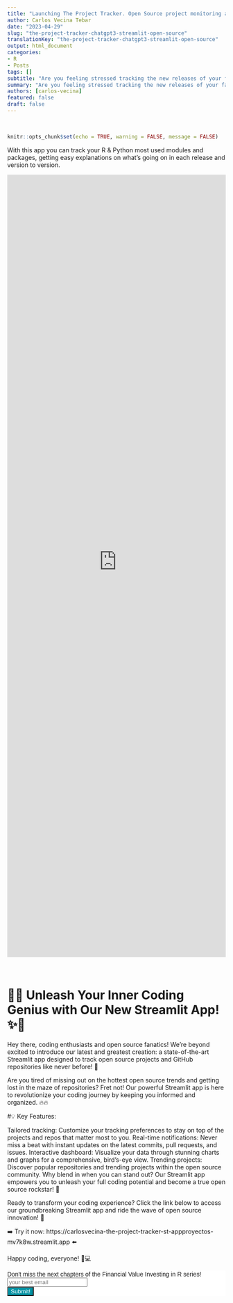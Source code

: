```yaml
---
title: "Launching The Project Tracker. Open Source project monitoring and release explainer with Streamlilt and LLMs"
author: Carlos Vecina Tebar
date: "2023-04-29"
slug: "the-project-tracker-chatgpt3-streamlit-open-source"
translationKey: "the-project-tracker-chatgpt3-streamlit-open-source"
output: html_document
categories:
- R
- Posts
tags: []
subtitle: "Are you feeling stressed tracking the new releases of your favorite project? Are you moving to a management role and struggling to stay updated about your favorite projects and languages? With this Project Tracker and Explainer Streamlit app, you'll stay tuned."
summary: "Are you feeling stressed tracking the new releases of your favorite project? Are you moving to a management role and struggling to stay updated about your favorite projects and languages? With this Project Tracker and Explainer Streamlit app, you'll stay tuned."
authors: [carlos-vecina]
featured: false
draft: false
---
```


<br>


```r
knitr::opts_chunk$set(echo = TRUE, warning = FALSE, message = FALSE)
```

With this app you can track your R & Python most used modules and packages, getting easy explanations on what's going on in each release and version to version.


<iframe height="1800" width="100%" frameborder="no" src="https://carlosvecina-the-project-tracker-st-appproyectos-mv7k8w.streamlit.app/?embedded=true"> </iframe>

<br>

# 🚀✨ Unleash Your Inner Coding Genius with Our New Streamlit App! ✨🚀

Hey there, coding enthusiasts and open source fanatics! We're beyond excited to introduce our latest and greatest creation: a state-of-the-art Streamlit app designed to track open source projects and GitHub repositories like never before! 🌟

Are you tired of missing out on the hottest open source trends and getting lost in the maze of repositories? Fret not! Our powerful Streamlit app is here to revolutionize your coding journey by keeping you informed and organized. 🔥🔥

#💡 Key Features:

Tailored tracking: Customize your tracking preferences to stay on top of the projects and repos that matter most to you.
Real-time notifications: Never miss a beat with instant updates on the latest commits, pull requests, and issues.
Interactive dashboard: Visualize your data through stunning charts and graphs for a comprehensive, bird's-eye view.
Trending projects: Discover popular repositories and trending projects within the open source community.
Why blend in when you can stand out? Our Streamlit app empowers you to unleash your full coding potential and become a true open source rockstar! 🎸

Ready to transform your coding experience? Click the link below to access our groundbreaking Streamlit app and ride the wave of open source innovation! 🌊

➡️ Try it now: https://carlosvecina-the-project-tracker-st-appproyectos-mv7k8w.streamlit.app ⬅️

Happy coding, everyone! 🎉💻

```{=html}
<!-- Begin Mailchimp Signup Form -->
<link href="//cdn-images.mailchimp.com/embedcode/horizontal-slim-10_7.css" rel="stylesheet" type="text/css">
<link rel="stylesheet" type="text/css" href="https://csshake.surge.sh/csshake.min.css">
<style type="text/css">
	#mc_embed_signup{background:#fff; clear:left; font:14px Helvetica,Arial,sans-serif; width:100%;}
	 #mc_embed_signup .button {
  background-color: #0294A5; /* Green */
  color: white;
  transition-duration: 0.4s;
}
#mc_embed_signup .button:hover {
  background-color: #379392 !important; 
}

</style>
<div id="mc_embed_signup">
<form action="https://typethepipe.us4.list-manage.com/subscribe/post?u=91551f7ed29389a0de4f47665&amp;id=d95c503a48" method="post" id="mc-embedded-subscribe-form" name="mc-embedded-subscribe-form" class="validate" target="_blank" novalidate>
 <div id="mc_embed_signup_scroll">
	<label for="mce-EMAIL"> Don't miss the next chapters of the Financial Value Investing in R series!</label>
	<input type="email" value="" name="EMAIL" class="email" id="mce-EMAIL" placeholder="your best email" required>
    <!-- real people should not fill this in and expect good things - do not remove this or risk form bot signups-->
    <div style="position: absolute; left: -5000px;" aria-hidden="true"><input type="text" name="b_91551f7ed29389a0de4f47665_d95c503a48" tabindex="-1" value=""></div>
    <div class="clear"><input type="submit" value="Submit!" name="subscribe" id="mc-embedded-subscribe" class="button"></div>
    </div>
</form>
</div>

<!--End mc_embed_signup-->
```

<br>

